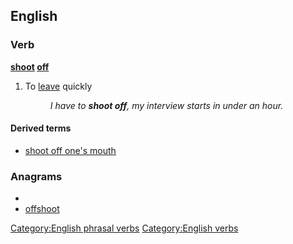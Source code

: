 ==English==

===Verb===
'''[[shoot]] [[off]]''' {{italbrac|simple past </span>'''[[shot off]]'''<span>}}
#To [[leave]] quickly
#:''I have to '''shoot off''', my interview starts in under an hour.''

====Derived terms====
*[[shoot off one's mouth]]

===Anagrams===
* {{alphagram|ffhooost}}
* [[offshoot#English|offshoot]]

[[Category:English phrasal verbs]]
[[Category:English verbs]]